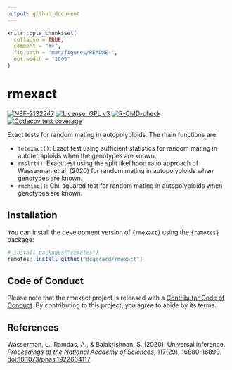 ```yaml
---
output: github_document
---
```


<!-- README.md is generated from README.Rmd. Please edit that file -->

```r
knitr::opts_chunk$set(
  collapse = TRUE,
  comment = "#>",
  fig.path = "man/figures/README-",
  out.width = "100%"
)
```

# rmexact

<!-- badges: start -->
[![NSF-2132247](https://img.shields.io/badge/NSF-2132247-blue.svg)](https://nsf.gov/awardsearch/showAward?AWD_ID=2132247)
[![License: GPL v3](https://img.shields.io/badge/License-GPL%20v3-blue.svg)](https://www.gnu.org/licenses/gpl-3.0)
[![R-CMD-check](https://github.com/gerardlab/rmexact/actions/workflows/R-CMD-check.yaml/badge.svg)](https://github.com/gerardlab/rmexact/actions/workflows/R-CMD-check.yaml)
[![Codecov test coverage](https://codecov.io/gh/gerardlab/rmexact/branch/main/graph/badge.svg)](https://app.codecov.io/gh/gerardlab/rmexact?branch=main)
<!-- badges: end -->

Exact tests for random mating in autopolyploids. The main functions are

- `tetexact()`: Exact test using sufficient statistics for random mating in autotetraploids when the genotypes are known.
- `rmslrt()`: Exact test using the split likelihood ratio approach of Wasserman et al. (2020) for random mating in autopolyploids when genotypes are known.
- `rmchisq()`: Chi-squared test for random mating in autopolyploids when genotypes are known.

## Installation

You can install the development version of `{rmexact}` using the `{remotes}` package:

``` r
# install.packages("remotes")
remotes::install_github("dcgerard/rmexact")
```

## Code of Conduct

Please note that the rmexact project is released with a [Contributor Code of Conduct](https://contributor-covenant.org/version/2/1/CODE_OF_CONDUCT.html). By contributing to this project, you agree to abide by its terms.

## References

Wasserman, L., Ramdas, A., & Balakrishnan, S. (2020). Universal inference. *Proceedings of the National Academy of Sciences*, 117(29), 16880-16890. [doi:10.1073/pnas.1922664117](https://doi.org/10.1073/pnas.1922664117)
